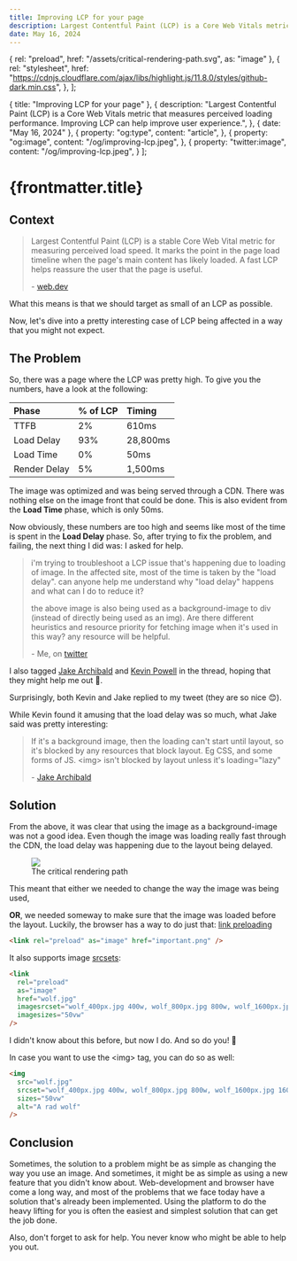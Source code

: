 ```yaml
---
title: Improving LCP for your page
description: Largest Contentful Paint (LCP) is a Core Web Vitals metric that measures perceived loading performance. Improving LCP can help improve user experience.
date: May 16, 2024
---
```



  { rel: "preload", href: "/assets/critical-rendering-path.svg", as: "image" },
  {
    rel: "stylesheet",
    href: "https://cdnjs.cloudflare.com/ajax/libs/highlight.js/11.8.0/styles/github-dark.min.css",
  },
];

  { title: "Improving LCP for your page" },
  {
    description:
      "Largest Contentful Paint (LCP) is a Core Web Vitals metric that measures perceived loading performance. Improving LCP can help improve user experience.",
  },
  { date: "May 16, 2024" },
  {
    property: "og:type",
    content: "article",
  },
  {
    property: "og:image",
    content: "/og/improving-lcp.jpeg",
  },
  {
    property: "twitter:image",
    content: "/og/improving-lcp.jpeg",
  }
];

<BlogTimestamp timestamp={frontmatter.date} />

# {frontmatter.title}

## Context

> Largest Contentful Paint (LCP) is a stable Core Web Vital metric for
> measuring perceived load speed. It marks the point in the page load timeline
> when the page's main content has likely loaded. A fast LCP helps reassure
> the user that the page is useful.
>
> <span>- [web.dev](https://web.dev/articles/lcp)</span>

What this means is that we should target as small of an LCP as possible.

Now, let's dive into a pretty interesting case of LCP being affected in a way that you might not expect.

## The Problem

So, there was a page where the LCP was pretty high. To give you the numbers, have a look at the following:

| Phase        | % of LCP | Timing   |
| :----------- | :------- | :------- |
| TTFB         | 2%       | 610ms    |
| Load Delay   | 93%      | 28,800ms |
| Load Time    | 0%       | 50ms     |
| Render Delay | 5%       | 1,500ms  |

The image was optimized and was being served through a CDN. There was nothing else on the image front that could be done.
This is also evident from the **Load Time** phase, which is only 50ms.

Now obviously, these numbers are too high and seems like most of the time is spent in the **Load Delay** phase.
So, after trying to fix the problem, and failing, the next thing I did was: I asked for help.

> i'm trying to troubleshoot a LCP issue that's happening due to loading of image. In the affected site,
> most of the time is taken by the "load delay". can anyone help me understand why "load delay" happens and
> what can I do to reduce it?
>
> the above image is also being used as a background-image to div (instead of directly being used as an img).
> Are there different heuristics and resource priority for fetching image when it's used in this way? any
> resource will be helpful.
>
> <span>- Me, on [twitter](https://x.com/tsuki42_/status/1780190049662849454)</span>

I also tagged [Jake Archibald](https://twitter.com/jaffathecake) and [Kevin Powell](https://twitter.com/KevinJPowell) in the thread, hoping that they might help me out 🤞.

Surprisingly, both Kevin and Jake replied to my tweet (they are so nice 😊).

While Kevin found it amusing that the load delay was so much, what Jake said was pretty interesting:

> If it's a background image, then the loading can't start until layout, so it's blocked by any resources that block layout. Eg CSS, and some forms of JS.
> &lt;img&gt; isn't blocked by layout unless it's loading="lazy"
>
> <span>- [Jake Archibald](https://x.com/jaffathecake/status/1780216799197352303)</span>

## Solution

From the above, it was clear that using the image as a background-image was not a good idea. Even though the image was loading really fast through the CDN,
the load delay was happening due to the layout being delayed.

<figure className="flex h-full w-full flex-col">
  <img src="/assets/critical-rendering-path.svg" className="mx-auto w-[30rem]" />
  <figcaption className="mx-auto">The critical rendering path</figcaption>
</figure>

This meant that either we needed to change the way the image was being used,

**OR**, we needed someway to make sure that the image was loaded before the layout. Luckily, the browser has a way to do just that: [link preloading](https://web.dev/articles/preload-responsive-images#preload)

```html
<link rel="preload" as="image" href="important.png" />
```

It also supports image [srcsets](https://developer.mozilla.org/en-US/docs/Learn/HTML/Multimedia_and_embedding/Responsive_images):

```html
<link
  rel="preload"
  as="image"
  href="wolf.jpg"
  imagesrcset="wolf_400px.jpg 400w, wolf_800px.jpg 800w, wolf_1600px.jpg 1600w"
  imagesizes="50vw"
/>
```

I didn't know about this before, but now I do. And so do you! 🎉

In case you want to use the <span className="text-accent">&lt;img&gt;</span> tag, you can do so as well:

```html
<img
  src="wolf.jpg"
  srcset="wolf_400px.jpg 400w, wolf_800px.jpg 800w, wolf_1600px.jpg 1600w"
  sizes="50vw"
  alt="A rad wolf"
/>
```

## Conclusion

Sometimes, the solution to a problem might be as simple as changing
the way you use an image. And sometimes, it might be as simple as using a new
feature that you didn't know about. Web-development and browser have come a long
way, and most of the problems that we face today have a solution that's already
been implemented. Using the platform to do the heavy lifting for you is often
the easiest and simplest solution that can get the job done.

Also, don't forget to ask for help. You never know who might be able to help you out.
